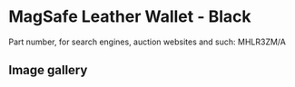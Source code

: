 
# MagSafe Leather Wallet - Black

Part number, for search engines, auction websites and such: MHLR3ZM/A

## Image gallery

<div style={{ width: "768px" }}>
  <GalleryComponent
    images={[
      {
        original: "/everysource/MHLR3.png",
        thumbnail: "/everypreview/MHLR3.png",
      },
      {
        original: "/everysource/MHLR3_AV1.png",
        thumbnail: "/everypreview/MHLR3_AV1.png",
      },
      {
        original: "/everysource/MHLR3_AV2.png",
        thumbnail: "/everypreview/MHLR3_AV2.png",
      },
      {
        original: "/everysource/MHLR3_AV3.png",
        thumbnail: "/everypreview/MHLR3_AV3.png",
      }
    ]}
  />
</div>